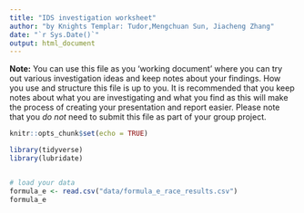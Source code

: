 ```yaml
---
title: "IDS investigation worksheet"
author: "by Knights Templar: Tudor,Mengchuan Sun, Jiacheng Zhang"
date: "`r Sys.Date()`"
output: html_document
---
```


**Note:** You can use this file as you 'working document' where you can try out various investigation ideas and keep notes about your findings. How you use and structure this file is up to you. It is recommended that you keep notes about what you are investigating and what you find as this will make the process of creating your presentation and report easier. Please note that you _do not_ need to submit this file as part of your group project.



```r
knitr::opts_chunk$set(echo = TRUE)
```


```r
library(tidyverse)
library(lubridate)



```


```r
# load your data 
formula_e <- read.csv("data/formula_e_race_results.csv")
formula_e




```


